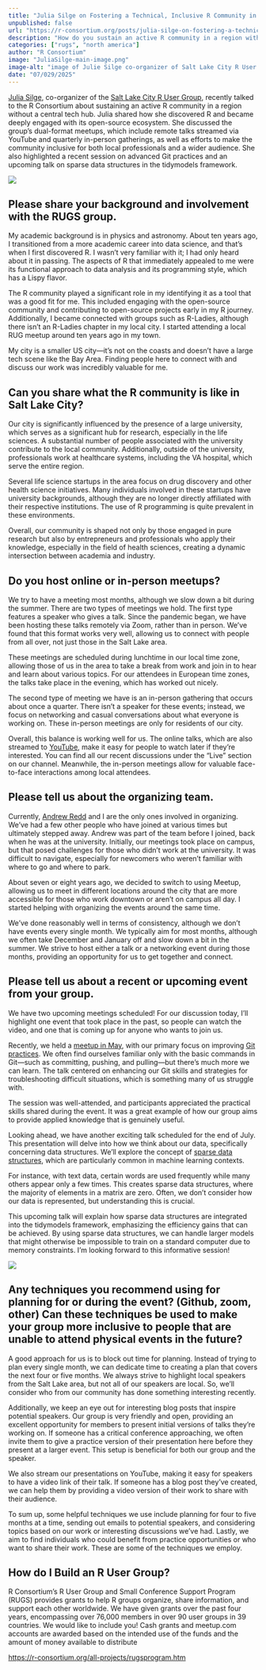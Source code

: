 ```yaml
---
title: "Julia Silge on Fostering a Technical, Inclusive R Community in Salt Lake City"
unpublished: false
url: "https://r-consortium.org/posts/julia-silge-on-fostering-a-technical-inclusive-r-community-in-salt-lake-city"
description: "How do you sustain an active R community in a region without a central tech hub?"
categories: ["rugs", "north america"]
author: "R Consortium"
image: "JuliaSilge-main-image.png"
image-alt: "image of Julie Silge co-organizer of Salt Lake City R User Group" 
date: "07/029/2025"
---
```


[Julia Silge](https://www.linkedin.com/in/juliasilge/), co-organizer of the [Salt Lake City R User Group](https://www.meetup.com/slc-rug/), recently talked to the R Consortium about sustaining an active R community in a region without a central tech hub. Julia shared how she discovered R and became deeply engaged with its open-source ecosystem. She discussed the group’s dual-format meetups, which include remote talks streamed via YouTube and quarterly in-person gatherings, as well as efforts to make the community inclusive for both local professionals and a wider audience. She also highlighted a recent session on advanced Git practices and an upcoming talk on sparse data structures in the tidymodels framework.

![](JuliaSilge.png)

## Please share your background and involvement with the RUGS group.

My academic background is in physics and astronomy. About ten years ago, I transitioned from a more academic career into data science, and that’s when I first discovered R. I wasn't very familiar with it; I had only heard about it in passing. The aspects of R that immediately appealed to me were its functional approach to data analysis and its programming style, which has a Lispy flavor. 

The R community played a significant role in my identifying it as a tool that was a good fit for me. This included engaging with the open-source community and contributing to open-source projects early in my R journey. Additionally, I became connected with groups such as R-Ladies, although there isn’t an R-Ladies chapter in my local city. I started attending a local RUG meetup around ten years ago in my town. 

My city is a smaller US city—it’s not on the coasts and doesn’t have a large tech scene like the Bay Area. Finding people here to connect with and discuss our work was incredibly valuable for me.

## Can you share what the R community is like in Salt Lake City?

Our city is significantly influenced by the presence of a large university, which serves as a significant hub for research, especially in the life sciences. A substantial number of people associated with the university contribute to the local community. Additionally, outside of the university, professionals work at healthcare systems, including the VA hospital, which serve the entire region. 

Several life science startups in the area focus on drug discovery and other health science initiatives. Many individuals involved in these startups have university backgrounds, although they are no longer directly affiliated with their respective institutions. The use of R programming is quite prevalent in these environments.

Overall, our community is shaped not only by those engaged in pure research but also by entrepreneurs and professionals who apply their knowledge, especially in the field of health sciences, creating a dynamic intersection between academia and industry.

## Do you host online or in-person meetups?

We try to have a meeting most months, although we slow down a bit during the summer. There are two types of meetings we hold. The first type features a speaker who gives a talk. Since the pandemic began, we have been hosting these talks remotely via Zoom, rather than in person. We’ve found that this format works very well, allowing us to connect with people from all over, not just those in the Salt Lake area.

These meetings are scheduled during lunchtime in our local time zone, allowing those of us in the area to take a break from work and join in to hear and learn about various topics. For our attendees in European time zones, the talks take place in the evening, which has worked out nicely.

The second type of meeting we have is an in-person gathering that occurs about once a quarter. There isn’t a speaker for these events; instead, we focus on networking and casual conversations about what everyone is working on. These in-person meetings are only for residents of our city. 

Overall, this balance is working well for us. The online talks, which are also streamed to [YouTube](https://www.youtube.com/@slcrug/streams), make it easy for people to watch later if they're interested. You can find all our recent discussions under the "Live" section on our channel. Meanwhile, the in-person meetings allow for valuable face-to-face interactions among local attendees.

## Please tell us about the organizing team.

Currently, [Andrew Redd](https://www.linkedin.com/in/andrew-redd-202b5736/) and I are the only ones involved in organizing. We’ve had a few other people who have joined at various times but ultimately stepped away. Andrew was part of the team before I joined, back when he was at the university. Initially, our meetings took place on campus, but that posed challenges for those who didn’t work at the university. It was difficult to navigate, especially for newcomers who weren’t familiar with where to go and where to park.

About seven or eight years ago, we decided to switch to using Meetup, allowing us to meet in different locations around the city that are more accessible for those who work downtown or aren’t on campus all day. I started helping with organizing the events around the same time. 

We’ve done reasonably well in terms of consistency, although we don’t have events every single month. We typically aim for most months, although we often take December and January off and slow down a bit in the summer. We strive to host either a talk or a networking event during those months, providing an opportunity for us to get together and connect.




## Please tell us about a recent or upcoming event from your group.

We have two upcoming meetings scheduled! For our discussion today, I'll highlight one event that took place in the past, so people can watch the video, and one that is coming up for anyone who wants to join us.

Recently, we held a [meetup in May](https://www.youtube.com/watch?v=IEAEvcnA9Hs), with our primary focus on improving [Git practices](https://www.meetup.com/slc-rug/events/304955799/). We often find ourselves familiar only with the basic commands in Git—such as committing, pushing, and pulling—but there's much more we can learn. The talk centered on enhancing our Git skills and strategies for troubleshooting difficult situations, which is something many of us struggle with. 

The session was well-attended, and participants appreciated the practical skills shared during the event. It was a great example of how our group aims to provide applied knowledge that is genuinely useful.

Looking ahead, we have another exciting talk scheduled for the end of July. This presentation will delve into how we think about our data, specifically concerning data structures. We'll explore the concept of [sparse data structures](https://www.meetup.com/slc-rug/events/307528267/), which are particularly common in machine learning contexts. 

For instance, with text data, certain words are used frequently while many others appear only a few times. This creates sparse data structures, where the majority of elements in a matrix are zero. Often, we don’t consider how our data is represented, but understanding this is crucial. 

This upcoming talk will explain how sparse data structures are integrated into the tidymodels framework, emphasizing the efficiency gains that can be achieved. By using sparse data structures, we can handle larger models that might otherwise be impossible to train on a standard computer due to memory constraints. I’m looking forward to this informative session!

![](SaltLakeCityOnlineMeetup.png)

## Any techniques you recommend using for planning for or during the event? (Github, zoom, other) Can these techniques be used to make your group more inclusive to people that are unable to attend physical events in the future?

A good approach for us is to block out time for planning. Instead of trying to plan every single month, we can dedicate time to creating a plan that covers the next four or five months. We always strive to highlight local speakers from the Salt Lake area, but not all of our speakers are local. So, we’ll consider who from our community has done something interesting recently.

Additionally, we keep an eye out for interesting blog posts that inspire potential speakers. Our group is very friendly and open, providing an excellent opportunity for members to present initial versions of talks they're working on. If someone has a critical conference approaching, we often invite them to give a practice version of their presentation here before they present at a larger event. This setup is beneficial for both our group and the speaker.

We also stream our presentations on YouTube, making it easy for speakers to have a video link of their talk. If someone has a blog post they’ve created, we can help them by providing a video version of their work to share with their audience.

To sum up, some helpful techniques we use include planning for four to five months at a time, sending out emails to potential speakers, and considering topics based on our work or interesting discussions we've had. Lastly, we aim to find individuals who could benefit from practice opportunities or who want to share their work. These are some of the techniques we employ.

## How do I Build an R User Group?

R Consortium’s R User Group and Small Conference Support Program (RUGS) provides grants to help R groups organize, share information, and support each other worldwide. We have given grants over the past four years, encompassing over 76,000 members in over 90 user groups in 39 countries. We would like to include you! Cash grants and meetup.com accounts are awarded based on the intended use of the funds and the amount of money available to distribute

[https://r-consortium.org/all-projects/rugsprogram.htm](https://r-consortium.org/all-projects/rugsprogram.html)
